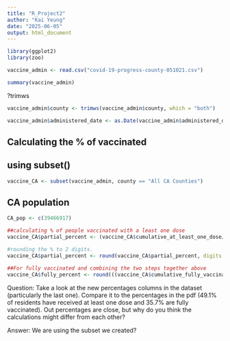 ```yaml
---
title: "R_Project2"
author: "Kai Yeung"
date: "2025-06-05"
output: html_document
---
```


```r
library(ggplot2)
library(zoo)

vaccine_admin <- read.csv("covid-19-progress-county-051021.csv")

summary(vaccine_admin)
```

?trimws
```r
vaccine_admin$county <- trimws(vaccine_admin$county, which = "both")

vaccine_admin$administered_date <- as.Date(vaccine_admin$administered_date, format = "%Y-%m-%d")
```

## Calculating the % of vaccinated
## using subset()

```r
vaccine_CA <- subset(vaccine_admin, county == "All CA Counties")
```

## CA population

```r
CA_pop <- c(39466917)

##calculating % of people vaccinated with a least one dose
vaccine_CA$partial_percent <- (vaccine_CA$cumulative_at_least_one_dose/CA_pop)*100

#rounding the % to 2 digits.
vaccine_CA$partial_percent <- round(vaccine_CA$partial_percent, digits = 2)

##For fully vaccinated and combining the two steps together above
vaccine_CA$fully_percent <- round(((vaccine_CA$cumulative_fully_vaccinated/CA_pop)*100), digits = 2)
```

Question: Take a look at the new percentages columns in the dataset (particularly the last one). Compare it to the percentages in the pdf (49.1% of residents have received at least one dose and 35.7% are fully vaccinated). Out percentages are close, but why do you think the calculations might differ from each other?

Answer: We are using the subset we created?

